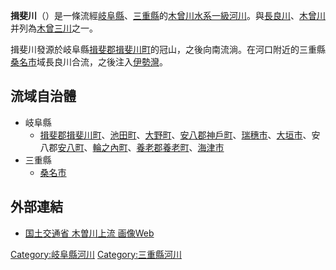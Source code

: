 {{Infobox River
  | river_name      = 揖斐川
  | image_name      = Okajima-bashi01.JPG
  | image_size      = 200px
  | caption         = 揖斐川
  | origin          = 冠山（岐阜縣）
  | mouth           = 伊勢灣（三重縣）
  | basin_countries = [[岐阜縣|岐阜縣]]、[[三重縣|三重縣]]
  | length          = 121
  | elevation       = 
  | mouth_elevation = 
  | discharge       = 
  | watershed       = 1840平方公里
}}
'''揖斐川'''（{{jpn|j=揖斐川|hg=いびがわ|rm=Ibigawa|f=y}}）是一條流經[[岐阜縣|岐阜縣]]、[[三重縣|三重縣]]的[[木曾川|木曾川]][[水系|水系]][[一級水系|一級河川]]。與[[長良川|長良川]]、[[木曾川|木曾川]]并列為[[木曾三川|木曾三川]]之一。

揖斐川發源於岐阜縣[[揖斐郡|揖斐郡]][[揖斐川町|揖斐川町]]的冠山，之後向南流淌。在河口附近的三重縣[[桑名市|桑名市]]域長良川合流，之後注入[[伊勢灣|伊勢灣]]。

== 流域自治體 ==
* 岐阜縣
** [[揖斐郡|揖斐郡]][[揖斐川町|揖斐川町]]、[[池田町_(岐阜縣)|池田町]]、[[大野町|大野町]]、[[安八郡|安八郡]][[神戶町|神戶町]]、[[瑞穗市|瑞穗市]]、[[大垣市|大垣市]]、安八郡[[安八町|安八町]]、[[輪之內町|輪之內町]]、[[養老郡|養老郡]][[養老町|養老町]]、[[海津市|海津市]]
* 三重縣
** [[桑名市|桑名市]]

== 外部連結 ==
{{Commonscat|Ibi river}}
* [https://web.archive.org/web/20081011103320/http://www.info.kisosansen.go.jp/ 国土交通省 木曽川上流 画像Web]

{{日本一級水系的河川}}
{{Authority control}}

[[Category:岐阜縣河川|Category:岐阜縣河川]]
[[Category:三重縣河川|Category:三重縣河川]]